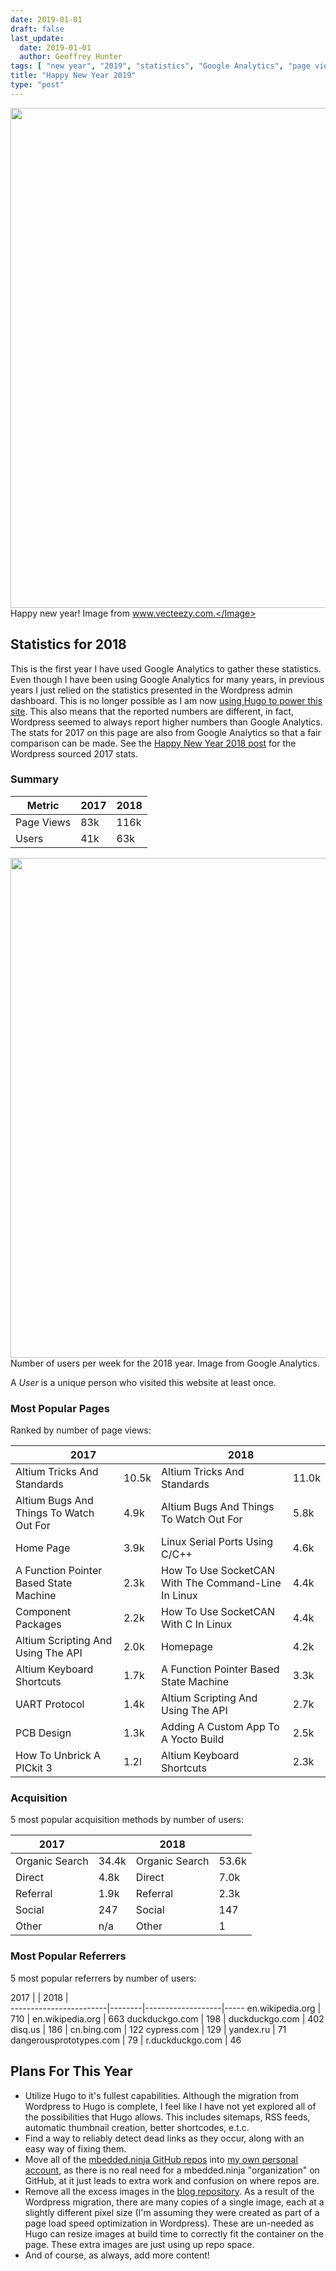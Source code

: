 ```yaml
---
date: 2019-01-01
draft: false
last_update:
  date: 2019-01-01
  author: Geoffrey Hunter
tags: [ "new year", "2019", "statistics", "Google Analytics", "page view", "user", "referral", "acquisition", "Wordpress", "Hugo", "GitHub", "blog" ]
title: "Happy New Year 2019"
type: "post"
---
```




<Image src={colorful_happy_new_year_2019_vector} width="800px">Happy new year! Image from www.vecteezy.com.</Image>

## Statistics for 2018

This is the first year I have used Google Analytics to gather these statistics. Even though I have been using Google Analytics for many years, in previous years I just relied on the statistics presented in the Wordpress admin dashboard. This is no longer possible as I am now [using Hugo to power this site](/updates/2018/12/15/site-migration-to-hugo-complete/). This also means that the reported numbers are different, in fact, Wordpress seemed to always report higher numbers than Google Analytics. The stats for 2017 on this page are also from Google Analytics so that a fair comparison can be made. See the [Happy New Year 2018 post](/updates/2018/01/01/happy-new-year-2018/) for the Wordpress sourced 2017 stats.

### Summary

Metric      | 2017  | 2018 |
------------|-------|------|
Page Views  | 83k   | 116k |
Users       | 41k   | 63k  |


<Image src={google_analytics_2018_mbedded_ninja_users} width="800px">Number of users per week for the 2018 year. Image from Google Analytics.</Image>

A _User_ is a unique person who visited this website at least once.

### Most Popular Pages

Ranked by number of page views:

<div class="table-wrapper">
<table>
    <thead>
        <tr>
            <th colspan="2">2017</th>
            <th colspan="2">2018</th>
        </tr>
    </thead>
    <tbody>
        <tr>
            <td>Altium Tricks And Standards</td>
            <td>10.5k</td>
            <td>Altium Tricks And Standards</td>
            <td>11.0k</td>
        </tr>
        <tr>
            <td>Altium Bugs And Things To Watch Out For</td>
            <td>4.9k</td>
            <td>Altium Bugs And Things To Watch Out For</td>
            <td>5.8k</td>
        </tr>
        <tr>
            <td>Home Page</td>
            <td>3.9k</td>
            <td>Linux Serial Ports Using C/C++</td>
            <td>4.6k</td>
        </tr>
        <tr>
            <td>A Function Pointer Based State Machine</td>
            <td>2.3k</td>
            <td>How To Use SocketCAN With The Command-Line In Linux</td>
            <td>4.4k</td>
        </tr>
        <tr>
            <td>Component Packages</td>
            <td>2.2k</td>
            <td>How To Use SocketCAN With C In Linux</td>
            <td>4.4k</td>
        </tr>
        <tr>
            <td>Altium Scripting And Using The API</td>
            <td>2.0k</td>
            <td>Homepage</td>
            <td>4.2k</td>
        </tr>
        <tr>
            <td>Altium Keyboard Shortcuts</td>
            <td>1.7k</td>
            <td>A Function Pointer Based State Machine</td>
            <td>3.3k</td>
        </tr>
        <tr>
            <td>UART Protocol</td>
            <td>1.4k</td>
            <td>Altium Scripting And Using The API</td>
            <td>2.7k</td>
        </tr>
        <tr>
            <td>PCB Design</td>
            <td>1.3k</td>
            <td>Adding A Custom App To A Yocto Build</td>
            <td>2.5k</td>
        </tr>
        <tr>
            <td>How To Unbrick A PICkit 3</td>
            <td>1.2l</td>
            <td>Altium Keyboard Shortcuts</td>
            <td>2.3k</td>
        </tr>
    </tbody>
</table>
</div>

### Acquisition

5 most popular acquisition methods by number of users:

2017            |       | 2018            |        |
----------------|-------|-----------------|--------|
Organic Search  | 34.4k | Organic Search  | 53.6k  |
Direct          | 4.8k  | Direct          | 7.0k   |
Referral        | 1.9k  | Referral        | 2.3k   |
Social          | 247   | Social          | 147    |
Other           | n/a   | Other           | 1      |

### Most Popular Referrers

5 most popular referrers by number of users:

2017                    |        | 2018              |     
------------------------|--------|-------------------|-----
en.wikipedia.org        | 710    | en.wikipedia.org  | 663
duckduckgo.com          | 198    | duckduckgo.com    | 402
disq.us                 | 186    | cn.bing.com       | 122
cypress.com             | 129    | yandex.ru         | 71
dangerousprototypes.com | 79     | r.duckduckgo.com  | 46

## Plans For This Year

* Utilize Hugo to it's fullest capabilities. Although the migration from Wordpress to Hugo is complete, I feel like I have not yet explored all of the possibilities that Hugo allows. This includes sitemaps, RSS feeds, automatic thumbnail creation, better shortcodes, e.t.c.
* Find a way to reliably detect dead links as they occur, along with an easy way of fixing them.
* Move all of the [mbedded.ninja GitHub repos](https://github.com/mbedded-ninja/) into [my own personal account](https://github.com/gbmhunter), as there is no real need for a mbedded.ninja "organization" on GitHub, at it just leads to extra work and confusion on where repos are.
* Remove all the excess images in the [blog repository](https://github.com/gbmhunter/blog/issues). As a result of the Wordpress migration, there are many copies of a single image, each at a slightly different pixel size (I'm assuming they were created as part of a page load speed optimization in Wordpress). These are un-needed as Hugo can resize images at build time to correctly fit the container on the page. These extra images are just using up repo space.
* And of course, as always, add more content!